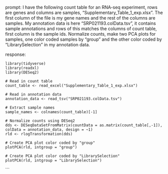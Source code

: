 prompt:
I have the following count table for an RNA-seq experiment, rows are genes and columns are samples, "Supplementary_Table_1_exp.xlsx". The first column of the file is my gene names and the rest of the columns are samples. My annotation data is here  "SRP021193.colData.tsv", it contains sample annotations and rows of this matches the columns of count table, first column is the sample ids. Normalize counts, make two PCA plots for samples, one color coded samples by "group" and the other color coded by "LibrarySelection" in my annotation data.

response:
```
library(tidyverse)
library(readxl)
library(DESeq2)

# Read in count table
count_table <- read_excel("Supplementary_Table_1_exp.xlsx")

# Read in annotation data
annotation_data <- read_tsv("SRP021193.colData.tsv")

# Extract sample names
sample_names <- colnames(count_table)[-1]

# Normalize counts using DESeq2
dds <- DESeqDataSetFromMatrix(countData = as.matrix(count_table[,-1]), colData = annotation_data, design = ~1)
rld <- rlogTransformation(dds)

# Create PCA plot color coded by "group"
plotPCA(rld, intgroup = "group")

# Create PCA plot color coded by "LibrarySelection"
plotPCA(rld, intgroup = "LibrarySelection")
```
```
